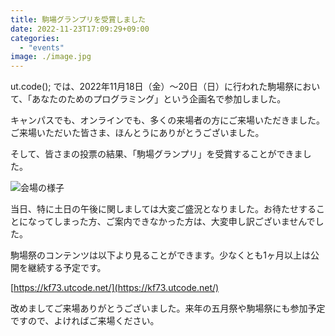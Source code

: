```yaml
---
title: 駒場グランプリを受賞しました
date: 2022-11-23T17:09:29+09:00
categories:
  - "events"
image: ./image.jpg
---
```


ut.code(); では、2022年11月18日（金）〜20日（日）に行われた駒場祭において、「あなたのためのプログラミング」という企画名で参加しました。

キャンパスでも、オンラインでも、多くの来場者の方にご来場いただきました。ご来場いただいた皆さま、ほんとうにありがとうございました。

そして、皆さまの投票の結果、「駒場グランプリ」を受賞することができました。

![会場の様子](./room.jpg)

当日、特に土日の午後に関しましては大変ご盛況となりました。お待たせすることになってしまった方、ご案内できなかった方は、大変申し訳ございませんでした。

駒場祭のコンテンツは以下より見ることができます。少なくとも1ヶ月以上は公開を継続する予定です。

[https://kf73.utcode.net/](https://kf73.utcode.net/)

改めましてご来場ありがとうございました。来年の五月祭や駒場祭にも参加予定ですので、よければご来場ください。
